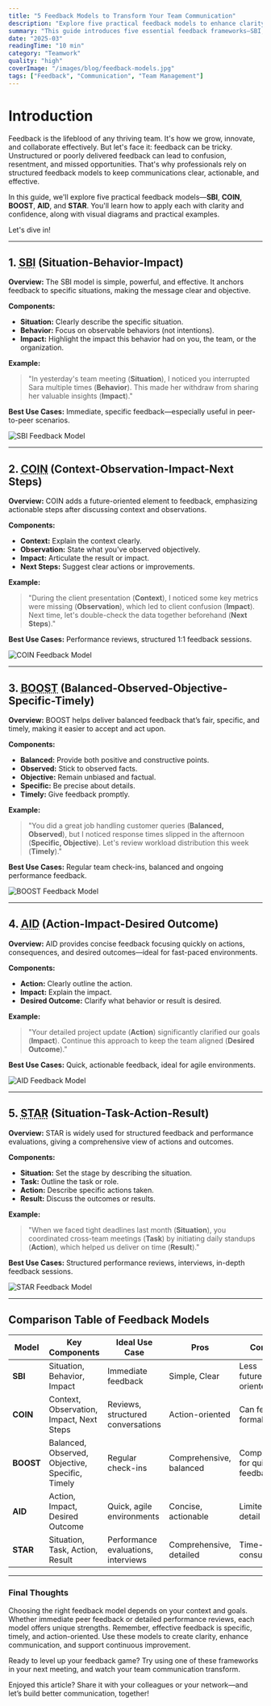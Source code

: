 ```yaml
---
title: "5 Feedback Models to Transform Your Team Communication"
description: "Explore five practical feedback models to enhance clarity and effectiveness in your team's communication."
summary: "This guide introduces five essential feedback frameworks—SBI, COIN, BOOST, AID, and STAR—providing clear explanations, diagrams, and real-world examples. Ideal for professionals looking to refine their feedback skills, each model's strengths, ideal use cases, and implementation tips are discussed. Transform team interactions and performance with structured, actionable feedback."
date: "2025-03"
readingTime: "10 min"
category: "Teamwork"
quality: "high"
coverImage: "/images/blog/feedback-models.jpg"
tags: ["Feedback", "Communication", "Team Management"]
---
```


# Introduction

Feedback is the lifeblood of any thriving team. It's how we grow, innovate, and collaborate effectively. But let's face it: feedback can be tricky. Unstructured or poorly delivered feedback can lead to confusion, resentment, and missed opportunities. That's why professionals rely on structured feedback models to keep communications clear, actionable, and effective.

In this guide, we'll explore five practical feedback models—**SBI**, **COIN**, **BOOST**, **AID**, and **STAR**. You'll learn how to apply each with clarity and confidence, along with visual diagrams and practical examples.

Let's dive in!

---

## 1. <abbr title="Situation-Behavior-Impact">SBI</abbr> (Situation-Behavior-Impact)

**Overview:**
The SBI model is simple, powerful, and effective. It anchors feedback to specific situations, making the message clear and objective.

**Components:**

- **Situation:** Clearly describe the specific situation.
- **Behavior:** Focus on observable behaviors (not intentions).
- **Impact:** Highlight the impact this behavior had on you, the team, or the organization.

**Example:**

> "In yesterday's team meeting (**Situation**), I noticed you interrupted Sara multiple times (**Behavior**). This made her withdraw from sharing her valuable insights (**Impact**)."

**Best Use Cases:** Immediate, specific feedback—especially useful in peer-to-peer scenarios.

![SBI Feedback Model](/images/blog/feedback-models-sbi-diagram.jpg)

---

## 2. <abbr title="Context-Observation-Impact-Next Steps">COIN</abbr> (Context-Observation-Impact-Next Steps)

**Overview:**
COIN adds a future-oriented element to feedback, emphasizing actionable steps after discussing context and observations.

**Components:**

- **Context:** Explain the context clearly.
- **Observation:** State what you've observed objectively.
- **Impact:** Articulate the result or impact.
- **Next Steps:** Suggest clear actions or improvements.

**Example:**

> "During the client presentation (**Context**), I noticed some key metrics were missing (**Observation**), which led to client confusion (**Impact**). Next time, let's double-check the data together beforehand (**Next Steps**)."

**Best Use Cases:** Performance reviews, structured 1:1 feedback sessions.

![COIN Feedback Model](/images/blog/feedback-models-coin-diagram.jpg)

---

## 3. <abbr title="Balanced-Observed-Objective-Specific-Timely">BOOST</abbr> (Balanced-Observed-Objective-Specific-Timely)

**Overview:**
BOOST helps deliver balanced feedback that’s fair, specific, and timely, making it easier to accept and act upon.

**Components:**

- **Balanced:** Provide both positive and constructive points.
- **Observed:** Stick to observed facts.
- **Objective:** Remain unbiased and factual.
- **Specific:** Be precise about details.
- **Timely:** Give feedback promptly.

**Example:**

> "You did a great job handling customer queries (**Balanced, Observed**), but I noticed response times slipped in the afternoon (**Specific, Objective**). Let's review workload distribution this week (**Timely**)."

**Best Use Cases:** Regular team check-ins, balanced and ongoing performance feedback.

![BOOST Feedback Model](/images/blog/feedback-models-boost-diagram.jpg)

---

## 4. <abbr title="Action-Impact-Desired Outcome">AID</abbr> (Action-Impact-Desired Outcome)

**Overview:**
AID provides concise feedback focusing quickly on actions, consequences, and desired outcomes—ideal for fast-paced environments.

**Components:**

- **Action:** Clearly outline the action.
- **Impact:** Explain the impact.
- **Desired Outcome:** Clarify what behavior or result is desired.

**Example:**

> "Your detailed project update (**Action**) significantly clarified our goals (**Impact**). Continue this approach to keep the team aligned (**Desired Outcome**)."

**Best Use Cases:** Quick, actionable feedback, ideal for agile environments.

![AID Feedback Model](/images/blog/feedback-models-aid-diagram.jpg)

---

## 5. <abbr title="Situation-Task-Action-Result">STAR</abbr> (Situation-Task-Action-Result)

**Overview:**
STAR is widely used for structured feedback and performance evaluations, giving a comprehensive view of actions and outcomes.

**Components:**

- **Situation:** Set the stage by describing the situation.
- **Task:** Outline the task or role.
- **Action:** Describe specific actions taken.
- **Result:** Discuss the outcomes or results.

**Example:**

> "When we faced tight deadlines last month (**Situation**), you coordinated cross-team meetings (**Task**) by initiating daily standups (**Action**), which helped us deliver on time (**Result**)."

**Best Use Cases:** Structured performance reviews, interviews, in-depth feedback sessions.

![STAR Feedback Model](/images/blog/feedback-models-star-diagram.jpg)

---

## Comparison Table of Feedback Models

<table>
  <thead>
    <tr>
      <th>Model</th>
      <th>Key Components</th>
      <th>Ideal Use Case</th>
      <th>Pros</th>
      <th>Cons</th>
      <th>Direction</th>
    </tr>
  </thead>
  <tbody>
    <tr>
      <td>
        <strong>SBI</strong>
      </td>
      <td>Situation, Behavior, Impact</td>
      <td>Immediate feedback</td>
      <td>Simple, Clear</td>
      <td>Less future-oriented</td>
      <td>Peer-to-peer</td>
    </tr>
    <tr>
      <td>
        <strong>COIN</strong>
      </td>
      <td>Context, Observation, Impact, Next Steps</td>
      <td>Reviews, structured conversations</td>
      <td>Action-oriented</td>
      <td>Can feel formal</td>
      <td>Top-down, Peer</td>
    </tr>
    <tr>
      <td>
        <strong>BOOST</strong>
      </td>
      <td>Balanced, Observed, Objective, Specific, Timely</td>
      <td>Regular check-ins</td>
      <td>Comprehensive, balanced</td>
      <td>Complex for quick feedback</td>
      <td>Peer, Bottom-up</td>
    </tr>
    <tr>
      <td>
        <strong>AID</strong>
      </td>
      <td>Action, Impact, Desired Outcome</td>
      <td>Quick, agile environments</td>
      <td>Concise, actionable</td>
      <td>Limited detail</td>
      <td>Bottom-up, Peer</td>
    </tr>
    <tr>
      <td>
        <strong>STAR</strong>
      </td>
      <td>Situation, Task, Action, Result</td>
      <td>Performance evaluations, interviews</td>
      <td>Comprehensive, detailed</td>
      <td>Time-consuming</td>
      <td>Top-down</td>
    </tr>
  </tbody>
</table>

---

### Final Thoughts

Choosing the right feedback model depends on your context and goals. Whether immediate peer feedback or detailed performance reviews, each model offers unique strengths. Remember, effective feedback is specific, timely, and action-oriented. Use these models to create clarity, enhance communication, and support continuous improvement.

Ready to level up your feedback game? Try using one of these frameworks in your next meeting, and watch your team communication transform.

Enjoyed this article? Share it with your colleagues or your network—and let’s build better communication, together!
